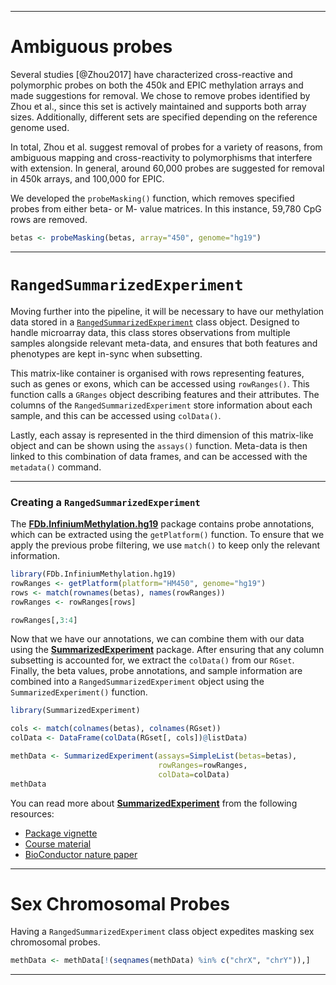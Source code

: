 
***

# Ambiguous probes #

Several studies [@Zhou2017] have characterized cross-reactive and polymorphic probes on both the 450k and EPIC methylation arrays and made suggestions for removal. We chose to remove probes identified by Zhou et al., since this set is actively maintained and supports both array sizes. Additionally, different sets are specified depending on the reference genome used.

In total, Zhou et al. suggest removal of probes for a variety of reasons, from ambiguous mapping and cross-reactivity to polymorphisms that interfere with extension. In general, around 60,000 probes are suggested for removal in 450k arrays, and 100,000 for EPIC. 

We developed the `probeMasking()` function, which removes specified probes from either beta- or M- value matrices. In this instance, 59,780 CpG rows are removed. 

```r
betas <- probeMasking(betas, array="450", genome="hg19")
```

***

# `RangedSummarizedExperiment` #

Moving further into the pipeline, it will be necessary to have our methylation data stored in a [`RangedSummarizedExperiment`](http://bioconductor.org/packages/SummarizedExperiment) class object. Designed to handle microarray data, this class stores observations from multiple samples alongside relevant meta-data, and ensures that both features and phenotypes are kept in-sync when subsetting.

This matrix-like container is organised with rows representing features, such as genes or exons, which can be accessed using `rowRanges()`. This function calls a `GRanges` object describing features and their attributes. The columns of the `RangedSummarizedExperiment` store information about each sample, and this can be accessed using `colData()`. 

Lastly, each assay is represented in the third dimension of this matrix-like object and can be shown using the `assays()` function. Meta-data is then linked to this combination of data frames, and can be accessed with the `metadata()` command. 

***

### Creating a `RangedSummarizedExperiment` ###

The [**FDb.InfiniumMethylation.hg19**](https://bioconductor.org/packages/release/data/annotation/html/FDb.InfiniumMethylation.hg19.html) package contains probe annotations, which can be extracted using the `getPlatform()` function. To ensure that we apply the previous probe filtering, we use `match()` to keep only the relevant information.

```r
library(FDb.InfiniumMethylation.hg19)
rowRanges <- getPlatform(platform="HM450", genome="hg19")
rows <- match(rownames(betas), names(rowRanges))
rowRanges <- rowRanges[rows]

rowRanges[,3:4]
```

Now that we have our annotations, we can combine them with our data using the [**SummarizedExperiment**](https://bioconductor.org/packages/release/bioc/html/SummarizedExperiment.html) package. After ensuring that any column subsetting is accounted for, we extract the `colData()` from our `RGset`. Finally, the beta values, probe annotations, and sample information are combined into a `RangedSummarizedExperiment` object using the `SummarizedExperiment()` function.

```r
library(SummarizedExperiment)

cols <- match(colnames(betas), colnames(RGset))
colData <- DataFrame(colData(RGset[, cols])@listData)

methData <- SummarizedExperiment(assays=SimpleList(betas=betas),
                                 rowRanges=rowRanges,
                                 colData=colData)
methData
```

You can read more about [**SummarizedExperiment**](http://bioconductor.org/packages/SummarizedExperiment) from the following resources:
<ul>
<li>[Package vignette](http://bioconductor.org/packages/release/bioc/vignettes/SummarizedExperiment/inst/doc/SummarizedExperiment.html)</li>
<li>[Course material](http://bioconductor.org/help/course-materials/2012/BiocEurope2012/SummarizedExperiment.pdf)</li>
<li>[BioConductor nature paper](http://www.nature.com/nmeth/journal/v12/n2/full/nmeth.3252.html)</li>
</ul>

***

# Sex Chromosomal Probes #

Having a `RangedSummarizedExperiment` class object expedites masking sex chromosomal probes. 

``` r
methData <- methData[!(seqnames(methData) %in% c("chrX", "chrY")),]
```

***


